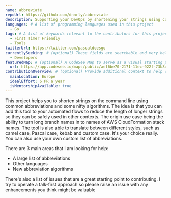 ```yaml
---
name: abbreviate
repoUrl: https://github.com/dnnrly/abbreviate
description: Supporting your DevOps by shortening your strings using common abbreviations and clever guesswork.
languages: # A list of programming languages used in this project
  - Go
tags: # A list of keywords relevant to the contributors for this project
  - First Timer Friendly
  - Tools
twitterUrl: https://twitter.com/pascaldoesgo
currentlySeeking: # (optional) These fields are searchable and very helpful for contributors to match well with your project
  - Developers
featuredMap: # (optional) A CodeSee Map to serve as a visual starting point for contributors
  url: https://app.codesee.io/maps/public/aef6be70-2171-11ec-922f-73b8df2aa67a
contributionOverview: # (optional) Provide additional context to help contributors match well with your project
  mainLocation: Europe
  idealEffort: 6 PR a year
  isMentorshipAvailable: true
---
```


<!-- Divide your content into sections using our handy shortcodes. Each section is optional -->

<Overview>
  
This project helps you to shorten strings on the command line using common abbreviations and some nifty algorithms. The idea
  is that you can add this tool to your automated flows to reduce the length of longer strings so they can be safely used in
  other contexts. The origin use case being the ability to turn long branch names in to names of AWS CloudFormation stack
  names. The tool is also able to translate between different styles, such as camel case, Pascal case, kebab and custom case.
  It's your choice really. You can also use your own custom list of abbreviations.

</Overview>

<Contributing>

There are 3 main areas that I am looking for help:
- A large list of abbreviations
- Other languages
- New abbreviation algorithms

There's also a list of issues that are a great starting point to contributing. I try to operate a talk-first approach so please
  raise an issue with any enhancements you think might be valuable
  
</Contributing>
